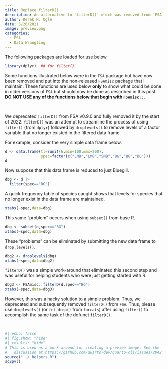 ```yaml
---
title: Replace filterD()
description: An alternative to `filterD()` which was removed from `FSA`.
author: Derek H. Ogle
date: 5/26/2021
image: preview.png
categories:
  - FSA
  - Data Wrangling
---
```


:::{.callout-note}
The following packages are loaded for use below.
:::

```r
library(dplyr)  ## for filter()
```

:::{.callout-warning}
Some functions illustrated below were in the `FSA` package but have now been removed and put into the non-released `FSAmisc` package that I maintain. These functions are used below **only** to show what could be done in older versions of `FSA` but should now be done as described in this post. **DO NOT USE any of the functions below that begin with `FSAmisc::`.**
:::

&nbsp;

We deprecated `filterD()` from FSA v0.9.0 and fully removed it by the start of 2022. `filterD()` was an attempt to streamline the process of using `filter()` (from `dplyr`) followed by `droplevels()` to remove levels of a factor variable that no longer existed in the filtered data frame.

For example, consider the very simple data frame below.

```r
d <- data.frame(tl=runif(6,min=100,max=200),
                spec=factor(c("LMB","LMB","SMB","BG","BG","BG")))
d
```

Now suppose that this data frame is reduced to just Bluegill.

```r
dbg <- d |>
  filter(spec=="BG")
```

A quick frequency table of species caught shows that levels for species that no longer exist in the data frame are maintained.

```r
xtabs(~spec,data=dbg)
```

This same "problem" occurs when using `subset()` from base R.

```r
dbg <- subset(d,spec=="BG")
xtabs(~spec,data=dbg)
```

These "problems" can be eliminated by submitting the new data frame to `drop.levels()`.

```r
dbg2 <- droplevels(dbg)
xtabs(~spec,data=dbg2)
```

`filterD()` was a simple work-around that eliminated this second step and was useful for helping students who were just getting started with R.

```r
dbg3 <- FSAmisc::filterD(d,spec=="BG")
xtabs(~spec,data=dbg3)
```

However, this was a hacky solution to a simple problem. Thus, we deprecated and subsequently removed `filterD()` from `FSA`. Thus, please use `droplevels()` (or `fct_drop()` from `forcats`) after using `filter()` to accomplish the same task of the defunct `filterD()`.

&nbsp;

```r
#| echo: false
#| fig.show: "hide"
#| results: "hide"
# This is used as a work-around for creating a preview image. See the
#   discussion at https://github.com/quarto-dev/quarto-cli/issues/2042
source("../_helpers.R")
sc2pv()
```
